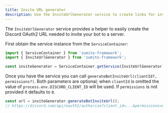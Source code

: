 ```yaml
---
title: Invite URL generator
description: Use the InviteUrlGenerator service to create links for inviting your bot.
---
```


The `InviteUrlGenerator` service provides a helper to easily create the Discord OAuth2 URL needed to invite your bot to a server.

First obtain the service instance from the `ServiceContainer`:
```ts
import { ServiceContainer } from 'zumito-framework';
import { InviteUrlGenerator } from 'zumito-framework';

const inviteGenerator = ServiceContainer.getService(InviteUrlGenerator);
```

Once you have the service you can call `generateBotInviteUrl(clientId?, permissions?)`.
Both parameters are optional; when `clientId` is omitted the value of `process.env.DISCORD_CLIENT_ID` will be used. If `permissions` is not provided it defaults to `0`.

```ts
const url = inviteGenerator.generateBotInviteUrl();
// https://discord.com/api/oauth2/authorize?client_id=...&permissions=0&scope=bot
```
